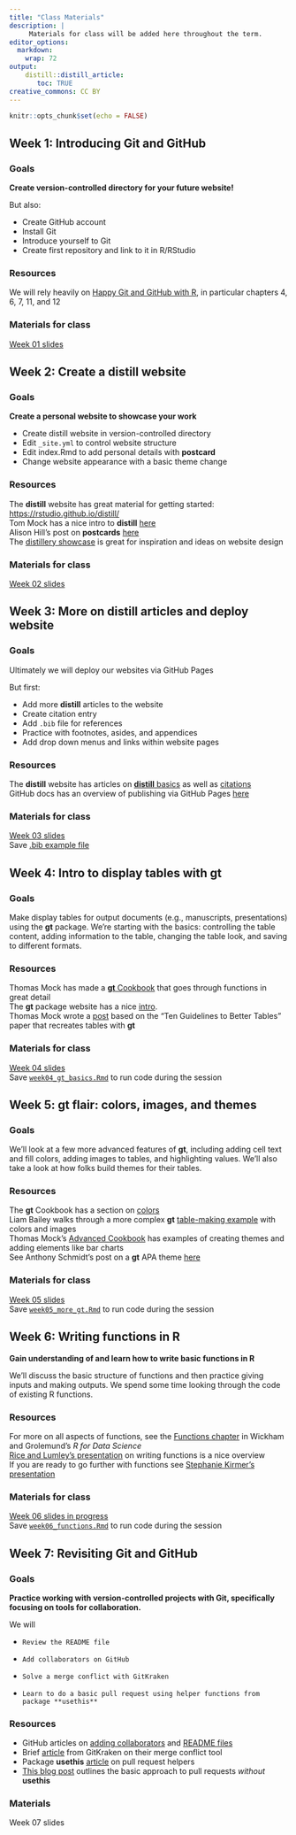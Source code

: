 ```yaml
---
title: "Class Materials"
description: |
     Materials for class will be added here throughout the term.
editor_options: 
  markdown: 
    wrap: 72
output: 
    distill::distill_article:
       toc: TRUE
creative_commons: CC BY
---
```


```r
knitr::opts_chunk$set(echo = FALSE)
```

## Week 1: Introducing Git and GitHub

### Goals

**Create version-controlled directory for your future website!**

But also: 

-    Create GitHub account  
-    Install Git  
-    Introduce yourself to Git  
-    Create first repository and link to it in R/RStudio  

### Resources

We will rely heavily on [Happy Git and GitHub with
R](https://happygitwithr.com/), in particular chapters 4, 6, 7, 11, and
12

### Materials for class

[Week 01 slides](slides/week01_introduction_git_and_github.html)

## Week 2: Create a distill website

### Goals

**Create a personal website to showcase your work**

- Create distill website in version-controlled directory  
- Edit `_site.yml` to control website structure  
- Edit index.Rmd to add personal details with **postcard**  
- Change website appearance with a basic theme change  

### Resources

The **distill** website has great material for getting started: <https://rstudio.github.io/distill/>\
Tom Mock has a nice intro to **distill**
[here](https://themockup.blog/posts/2020-08-01-building-a-blog-with-distill/)\
Alison Hill's post on **postcards**
[here](https://alison.rbind.io/post/2020-12-22-postcards-distill/)  
The [distillery showcase](https://jhelvy.github.io/distillery/showcase.html) is great for inspiration and ideas on website design

### Materials for class

[Week 02 slides](slides/week02_distill_websites.html)

## Week 3: More on **distill** articles and deploy website

### Goals

Ultimately we will deploy our websites via GitHub Pages

But first:  

- Add more **distill** articles to the website  
- Create citation entry  
- Add `.bib` file for references  
- Practice with footnotes, asides, and appendices  
- Add drop down menus and links within website pages  

### Resources

The **distill** website has articles on [**distill** basics](https://rstudio.github.io/distill/basics.html) as well as [citations](https://rstudio.github.io/distill/citations.html)  
GitHub docs has an overview of publishing via GitHub Pages [here](https://docs.github.com/en/github/working-with-github-pages/configuring-a-publishing-source-for-your-github-pages-site)

### Materials for class

[Week 03 slides](slides/week03_distill_articles_deploy.html)  
Save [.bib example file](files/article1.bib)  

## Week 4: Intro to display tables with **gt**

### Goals

Make display tables for output documents (e.g., manuscripts, presentations) using the **gt** package. We're starting with the basics: controlling the table content, adding information to the table, changing the table look, and saving to different formats.

### Resources

Thomas Mock has made a [**gt** Cookbook](https://themockup.blog/static/gt-cookbook.html#Introduction) that goes through functions in great detail  
The **gt** package website has a nice [intro](https://gt.rstudio.com/articles/intro-creating-gt-tables.html).  
Thomas Mock wrote a [post](https://themockup.blog/posts/2020-09-04-10-table-rules-in-r/) based on the "Ten Guidelines to Better Tables" paper that recreates tables with **gt**  

### Materials for class

[Week 04 slides](slides/week04_gt_tables.html)  
Save [`week04_gt_basics.Rmd`](files/week04_gt_basics.Rmd) to run code during the session  

## Week 5: **gt** flair: colors, images, and themes

### Goals

We'll look at a few more advanced features of **gt**, including adding cell text and fill colors, adding images to tables, and highlighting values. We'll also take a look at how folks build themes for their tables.

### Resources

The **gt** Cookbook has a section on [colors](https://themockup.blog/static/gt-cookbook.html#Conditional_formatting)  
Liam Bailey walks through a more complex **gt** [table-making example](https://www.liamdbailey.com/post/making-beautiful-tables-with-gt/) with colors and images  
Thomas Mock's [Advanced Cookbook](https://themockup.blog/static/gt-cookbook-advanced.html) has examples of creating themes and adding elements like bar charts    
See Anthony Schmidt's post on a **gt** APA theme [here](https://www.anthonyschmidt.co/post/2020-06-03-making-apa-tables-with-gt/)  

### Materials for class

[Week 05 slides](slides/week05_gt_flair.html)  
Save [`week05_more_gt.Rmd`](files/week05_more_gt.Rmd) to run code during the session    


## Week 6: Writing functions in R

**Gain understanding of and learn how to write basic functions in R**

We'll discuss the basic structure of functions and then practice giving inputs and making outputs. We spend some time looking through the code of existing R functions.

### Resources

For more on all aspects of functions, see the [Functions chapter](https://r4ds.had.co.nz/functions.html) in Wickham and Grolemund's *R for Data Science*  
[Rice and Lumley's presentation](http://faculty.washington.edu/kenrice/rintro/intro17sess09v2.pdf) on writing functions is a nice overview  
If you are ready to go further with functions see [Stephanie Kirmer's presentation](https://skirmer.github.io/presentations/functions_with_r.html#1)  

### Materials for class

[Week 06 slides in progress](slides/week06_writing_functions.html)  
Save [`week06_functions.Rmd`](files/week06_functions.Rmd) to run code during the session    

## Week 7: Revisiting Git and GitHub

### Goals

**Practice working with version-controlled projects with Git, specifically focusing on tools for collaboration.**

We will

-     Review the README file    
-     Add collaborators on GitHub      
-     Solve a merge conflict with GitKraken  
-     Learn to do a basic pull request using helper functions from package **usethis**  

### Resources

- GitHub articles on [adding collaborators](https://docs.github.com/en/github/setting-up-and-managing-your-github-user-account/inviting-collaborators-to-a-personal-repository) and [README files](https://docs.github.com/en/github/creating-cloning-and-archiving-repositories/about-readmes)  
- Brief [article](https://blog.axosoft.com/merge-conflict-tool/) from GitKraken on their merge conflict tool  
- Package **usethis** [article](https://usethis.r-lib.org/articles/articles/pr-functions.html) on pull request helpers  
- [This blog post](https://r-bio.github.io/intro-git-rstudio/#pull-requests) outlines the basic approach to pull requests *without* **usethis**  

### Materials

Week 07 slides
